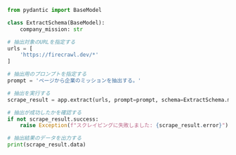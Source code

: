 ```python Python
from pydantic import BaseModel

class ExtractSchema(BaseModel):
    company_mission: str

# 抽出対象のURLを指定する
urls = [
    'https://firecrawl.dev/*'
]

# 抽出用のプロンプトを指定する
prompt = 'ページから企業のミッションを抽出する。'

# 抽出を実行する
scrape_result = app.extract(urls, prompt=prompt, schema=ExtractSchema.model_json_schema())

# 抽出が成功したかを確認する
if not scrape_result.success:
    raise Exception(f"スクレイピングに失敗しました: {scrape_result.error}")

# 抽出結果のデータを出力する
print(scrape_result.data)
```
